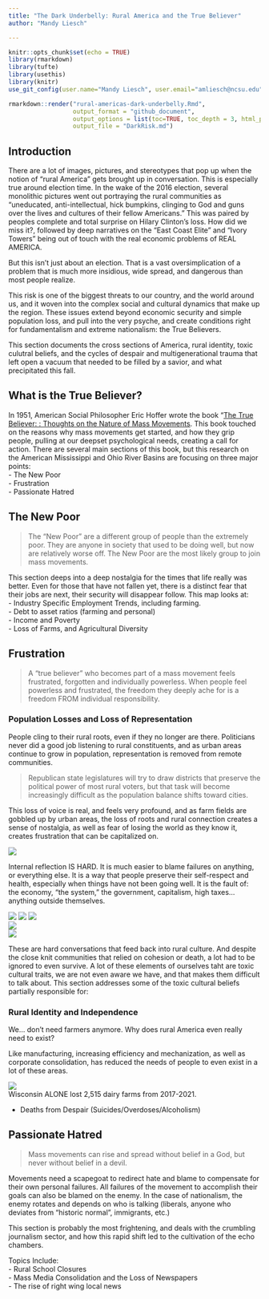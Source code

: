 ```yaml
---
title: "The Dark Underbelly: Rural America and the True Believer"
author: "Mandy Liesch"

---
```


```r
knitr::opts_chunk$set(echo = TRUE)
library(rmarkdown)
library(tufte)
library(usethis)
library(knitr)
use_git_config(user.name="Mandy Liesch", user.email="amliesch@ncsu.edu")
```

```r
rmarkdown::render("rural-americas-dark-underbelly.Rmd", 
                  output_format = "github_document", 
                  output_options = list(toc=TRUE, toc_depth = 3, html_preview=FALSE), 
                  output_file = "DarkRisk.md")
```

## Introduction

There are a lot of images, pictures, and stereotypes that pop up when the notion of "rural America" gets brought up in conversation. This is especially true around election time. In the wake of the 2016 election, several monolithic pictures went out portraying the rural communities as "uneducated, anti-intellectual, hick bumpkins, clinging to God and guns over the lives and cultures of their fellow Americans." This was paired by peoples complete and total surprise on Hilary Clinton's loss. How did we miss it?, followed by deep narratives on the "East Coast Elite" and "Ivory Towers" being out of touch with the real economic problems of REAL AMERICA.

But this isn't just about an election. That is a vast oversimplication of a problem that is much more insidious, wide spread, and dangerous than most people realize. 

This risk is one of the biggest threats to our country, and the world around us, and it woven into the complex social and cultural dynamics that make up the region. These issues extend beyond economic security and simple population loss, and pull into the very psyche, and create conditions right for fundamentalism and extreme nationalism: the True Believers.  

This section documents the cross sections of America, rural identity, toxic culutral beliefs, and the cycles of despair and multigenerational trauma that left open a vacuum that needed to be filled by a savior, and what precipitated this fall.

## What is the True Believer?
In 1951, American Social Philosopher Eric Hoffer wrote the book "[The True Believer: : Thoughts on the Nature of Mass Movements ](https://en.wikipedia.org/wiki/The_True_Believer). This book touched on the reasons why mass movements get started, and how they grip people, pulling at our deepset psychological needs, creating a call for action. There are several main sections of this book, but this research on the American Mississippi and Ohio River Basins are focusing on three major points:  
- The New Poor  
- Frustration  
- Passionate Hatred  

## The New Poor
> The “New Poor” are a different group of people than the extremely poor. They are anyone in society that used to be doing well, but now are relatively worse
off. The New Poor are the most likely group to join mass movements.


This section deeps into a deep nostalgia for the times that life really was better. Even for those that have not fallen yet, there is a distinct fear that their jobs are next, their security will disappear follow. This map looks at:  
- Industry Specific Employment Trends, including farming.  
- Debt to asset ratios (farming and personal)  
- Income and Poverty  
- Loss of Farms, and Agricultural Diversity

## Frustration
> A “true believer” who becomes part of a mass movement feels frustrated, forgotten and individually powerless. When people feel powerless and frustrated, the freedom they deeply ache for is a freedom FROM individual responsibility.

### Population Losses and Loss of Representation   

People cling to their rural roots, even if they no longer are there. Politicians never did a good job listening to rural constituents, and as urban areas continue to grow in population, representation is removed from remote communities. 

>Republican state legislatures will try to draw districts that preserve the political power of most rural voters, but that task will become increasingly difficult as the population balance shifts toward cities.

This loss of voice is real, and feels very profound, and as farm fields are gobbled up by urban areas, the loss of roots and rural connection creates a sense of nostalgia, as well as fear of losing the world as they know it, creates frustration that can be capitalized on. 

![](images/trumpsSupport.jpg)  

Internal reflection IS HARD. It is much easier to blame failures on anything, or everything else. It is a way that people preserve their self-respect and health, especially when things have not been going well. It is the fault of: the economy, “the system,” the government, capitalism, high taxes… anything outside themselves. 

![](images/drtaber1.jpg)
![](images/drtaber2.jpg)
![](images/drtaber3.jpg)  
![](images/drtaber4.jpg)  
![](images/drtaber5.jpg)  

These are hard conversations that feed back into rural culture. And despite the close knit communities that relied on cohesion or death, a lot had to be ignored to even survive.  A lot of these elements of ourselves taht are toxic cultural traits, we are not even aware we have, and that makes them difficult to talk about. This section addresses some of the toxic cultural beliefs partially responsible for:  

### Rural Identity and Independence 
We... don't need farmers anymore. Why does rural America even really need to exist?

Like manufacturing, increasing efficiency and mechanization, as well as corporate consolidation, has reduced the needs of people to even exist in a lot of these areas. 

![](images/croplandCons.jpg)  
Wisconsin ALONE lost 2,515 dairy farms from 2017-2021. 



- Deaths from Despair (Suicides/Overdoses/Alcoholism)  






## Passionate Hatred  
>Mass movements can rise and spread without belief in a God, but never without belief in a devil. 


Movements need a scapegoat to redirect hate and blame to compensate for their own personal failures.  All failures of the movement to accomplish their goals can also be blamed on the enemy. In the case of nationalism, the enemy rotates and depends on who is talking (liberals, anyone who deviates from "historic normal", immigrants, etc.) 

This section is probably the most frightening, and deals with the crumbling journalism sector, and how this rapid shift led to the cultivation of the echo chambers.

Topics Include:  
- Rural School Closures  
- Mass Media Consolidation and the Loss of Newspapers  
- The rise of right wing local news   



